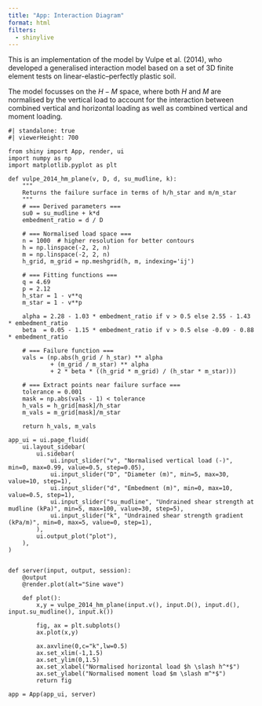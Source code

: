 ```yaml
---
title: "App: Interaction Diagram"
format: html
filters:
  - shinylive
---
```


This is an implementation of the model by Vulpe et al. (2014), who developed a generalised interaction model based on a set of 3D finite element tests on linear-elastic--perfectly plastic soil. 

The model focusses on the $H-M$ space, where both $H$ and $M$ are normalised by the vertical load to account for the interaction between combined vertical and horizontal loading as well as combined vertical and moment loading. 


```shinylive-python
#| standalone: true
#| viewerHeight: 700

from shiny import App, render, ui
import numpy as np
import matplotlib.pyplot as plt

def vulpe_2014_hm_plane(v, D, d, su_mudline, k):
    """
    Returns the failure surface in terms of h/h_star and m/m_star
    """
    # === Derived parameters ===
    su0 = su_mudline + k*d
    embedment_ratio = d / D

    # === Normalised load space ===
    n = 1000  # higher resolution for better contours
    h = np.linspace(-2, 2, n)
    m = np.linspace(-2, 2, n)
    h_grid, m_grid = np.meshgrid(h, m, indexing='ij')

    # === Fitting functions ===
    q = 4.69
    p = 2.12
    h_star = 1 - v**q
    m_star = 1 - v**p

    alpha = 2.28 - 1.03 * embedment_ratio if v > 0.5 else 2.55 - 1.43 * embedment_ratio
    beta  = 0.05 - 1.15 * embedment_ratio if v > 0.5 else -0.09 - 0.88 * embedment_ratio

    # === Failure function ===
    vals = (np.abs(h_grid / h_star) ** alpha
            + (m_grid / m_star) ** alpha
            + 2 * beta * ((h_grid * m_grid) / (h_star * m_star)))

    # === Extract points near failure surface ===
    tolerance = 0.001
    mask = np.abs(vals - 1) < tolerance
    h_vals = h_grid[mask]/h_star
    m_vals = m_grid[mask]/m_star

    return h_vals, m_vals

app_ui = ui.page_fluid(
    ui.layout_sidebar(
        ui.sidebar(
            ui.input_slider("v", "Normalised vertical load (-)", min=0, max=0.99, value=0.5, step=0.05),
            ui.input_slider("D", "Diameter (m)", min=5, max=30, value=10, step=1),
            ui.input_slider("d", "Embedment (m)", min=0, max=10, value=0.5, step=1),
            ui.input_slider("su_mudline", "Undrained shear strength at mudline (kPa)", min=5, max=100, value=30, step=5),
            ui.input_slider("k", "Undrained shear strength gradient (kPa/m)", min=0, max=5, value=0, step=1),
        ),
        ui.output_plot("plot"),
    ),
)


def server(input, output, session):
    @output
    @render.plot(alt="Sine wave")
    
    def plot():
        x,y = vulpe_2014_hm_plane(input.v(), input.D(), input.d(), input.su_mudline(), input.k())

        fig, ax = plt.subplots()
        ax.plot(x,y)
        
        ax.axvline(0,c="k",lw=0.5)
        ax.set_xlim(-1,1.5)
        ax.set_ylim(0,1.5)
        ax.set_xlabel("Normalised horizontal load $h \slash h^*$")
        ax.set_ylabel("Normalised moment load $m \slash m^*$")
        return fig

app = App(app_ui, server)


```
